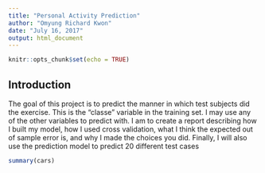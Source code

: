 ```yaml
---
title: "Personal Activity Prediction"
author: "Omyung Richard Kwon"
date: "July 16, 2017"
output: html_document
---
```


```r
knitr::opts_chunk$set(echo = TRUE)
```

## Introduction
The goal of this project is to predict the manner in which test subjects did the exercise. This is the "classe" variable in the training set. I may use any of the other variables to predict with.  I am to create a report describing how I built my model, how I used cross validation, what I think the expected out of sample error is, and why I made the choices you did. Finally, I will also use the prediction model to predict 20 different test cases


```r
summary(cars)
```


